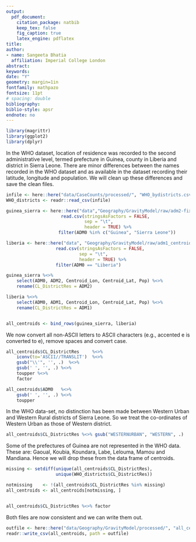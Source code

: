 ```yaml
---
output: 
  pdf_document:
    citation_package: natbib
    keep_tex: false
    fig_caption: true
    latex_engine: pdflatex
title: 
author:
- name: Sangeeta Bhatia
  affiliation: Imperial College London
abstract: 
keywords: 
date: "Y"
geometry: margin=1in
fontfamily: mathpazo
fontsize: 11pt
# spacing: double
bibliography: 
biblio-style: apsr
endnote: no
---
```


```r
library(magrittr)
library(ggplot2)
library(dplyr)

```

In the WHO dataset, location of residence was recorded to the second
administrative level, termed prefecture in Guinea, county in Liberia
and district in Sierra Leone. There are minor differences between the
names recorded in the WHO dataset and as available in the dataset
recording their latitude, longitude and population. We will clean up
these differences and save the clean files.

```r

infile <- here::here("data/CaseCounts/processed/", "WHO_bydistricts.csv")
WHO_districts <- readr::read_csv(infile) 

```

```r
guinea_sierra <- here::here("data","Geography/GravityModel/raw/adm2-fixed.txt") %>%
                     read.csv(stringsAsFactors = FALSE,
                              sep = "\t",
                              header = TRUE) %>%
                    filter(ADM0 %in% c("Guinea", "Sierra Leone"))  

liberia <- here::here("data", "Geography/GravityModel/raw/adm1_centroids_fixed.tsv") %>%
                   read.csv(stringsAsFactors = FALSE,
                            sep = "\t",
                            header = TRUE) %>%
                   filter(ADM0 == "Liberia")  

guinea_sierra %<>%
    select(ADM0, ADM2, Centroid_Lon, Centroid_Lat, Pop) %<>%
    rename(CL_DistrictRes = ADM2)

liberia %<>%
    select(ADM0, ADM1, Centroid_Lon, Centroid_Lat, Pop) %<>%
    rename(CL_DistrictRes = ADM1)


all_centroids <- bind_rows(guinea_sierra, liberia) 


```
We now convert all non-ASCII letters to ASCII characters (e.g.,
accented e is converted to e), remove spaces and convert case.

```r
all_centroids$CL_DistrictRes     %<>%
    iconv(to='ASCII//TRANSLIT')  %<>%
    gsub("\\'", '', .)  %<>%
    gsub(' ', '', .) %<>%
    toupper %<>%
    factor

all_centroids$ADM0   %<>%
    gsub(' ', '', .) %<>%
    toupper 

```
In the WHO data-set, no distinction has been made between Western
Urban and Western Rural districts of Sierra Leone. So we treat the
co-ordinates of Western Urban as those of Western district.

```r
all_centroids$CL_DistrictRes %<>% gsub("WESTERNURBAN", "WESTERN", .)

```


Some of the prefectures of Guinea are not represented in the WHO
data. These are: Gaoual, Koubia, Koundara, Labe, Lelouma, Mamou
and Mandiana. Hence we will drop these from the data frame of
centroids.

```r

missing <- setdiff(unique(all_centroids$CL_DistrictRes),
                   unique(WHO_districts$CL_DistrictRes))

notmissing    <- !(all_centroids$CL_DistrictRes %in% missing)
all_centroids <- all_centroids[notmissing, ]


all_centroids$CL_DistrictRes %<>% factor


```

Both files are now consistent and we can write them out.

```r

outfile <- here::here("data/Geography/GravityModel/processed/", "all_centroids.csv")
readr::write_csv(all_centroids, path = outfile)

```
